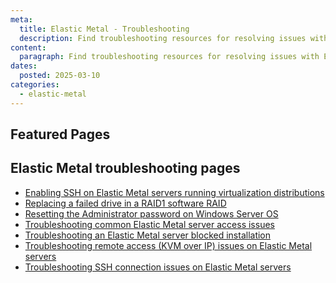 ```yaml
---
meta:
  title: Elastic Metal - Troubleshooting
  description: Find troubleshooting resources for resolving issues with Elastic Metal.
content:
  paragraph: Find troubleshooting resources for resolving issues with Elastic Metal.
dates:
  posted: 2025-03-10
categories:
  - elastic-metal
---
```


<ProductHeader
  productName="Elastic Metal troubleshooting"
  productLogo="elasticMetal"
  description="Learn how to fix common issues with Scaleway Elastic Metal servers."
/>

## Featured Pages

<Grid>
    <DefaultCards
      title="Elastic Metal FAQ"
      description="General info on Elastic Metal servers."
      url="/faq/elastic-metal/"
      label="See more"
    />
    <DefaultCard
      title="Elastic Metal server datasheet"
      description="Get an overview of the technical specifications for the different Elastic Metal servers."
      url="/elastic-metal/reference-content/elastic-metal-datasheet/"
      label="See more"
    />
    <DefaultCard
      title="Troubleshooting common Elastic Metal server access issues"
      description="Learn how to solve the most common server access errors."
      url="/elastic-metal/troubleshooting/troubleshoot-access-issues/"
      label="See more"
    />
</Grid>
<Grid>
    <DefaultCard
      title="Enabling SSH on Elastic Metal servers"
      description="Learn to enable an SSH server on virtualization distributions."
      url="/elastic-metal/troubleshooting/enable-ssh-virtualization-distribution/"
      label="See more"
    />
    <DefaultCard
      title="Replacing a failed drive in a RAID1 software RAID"
      description="Replace a failed drive and rebuild the RAID1 array using the mdadm utility."
      url="/elastic-metal/troubleshooting/replace-failed-drive-software-raid/"
      label="See more"
    />
    <DefaultCard
      title="Elastic Metal shared responsibility"
      description="Understand the division of duties between Scaleway and our users."
      url="/elastic-metal/reference-content/shared-responsibility-model/"
      label="See more"
    />
</Grid>

## Elastic Metal troubleshooting pages 

- [Enabling SSH on Elastic Metal servers running virtualization distributions](/elastic-metal/troubleshooting/enable-ssh-virtualization-distribution/)
- [Replacing a failed drive in a RAID1 software RAID](/elastic-metal/troubleshooting/replace-failed-drive-software-raid/)
- [Resetting the Administrator password on Windows Server OS](/elastic-metal/troubleshooting/reset-admin-password-windows-server/)
- [Troubleshooting common Elastic Metal server access issues](/elastic-metal/troubleshooting/troubleshoot-access-issues/)
- [Troubleshooting an Elastic Metal server blocked installation](/elastic-metal/troubleshooting/troubleshoot-installation/)
- [Troubleshooting remote access (KVM over IP) issues on Elastic Metal servers](/elastic-metal/troubleshooting/troubleshoot-remote-access-issues/)
- [Troubleshooting SSH connection issues on Elastic Metal servers](/elastic-metal/troubleshooting/troubleshoot-ssh-issues/)
